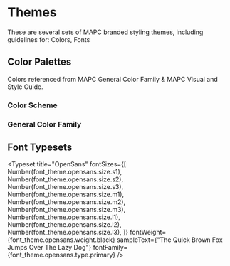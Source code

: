 

<Meta title="Overview/Themes" />

# Themes

These are several sets of MAPC branded styling themes, including guidelines for: Colors, Fonts

## Color Palettes

Colors referenced from MAPC General Color Family & MAPC Visual and Style Guide.

### Color Scheme

<ColorPalette>
  <ColorItem
    title="MAPC Green"
    subtitle="Greens"
    colors={color_theme.mapc_green}
  />
  <ColorItem
    title="MAPC Blue"
    subtitle="Blues"
    colors={color_theme.mapc_blue}
  />
  <ColorItem
    title="Yellow Orange"
    subtitle="Clean Energy & Handouts"
    colors={color_theme.mapc_yellow}
  />
</ColorPalette>

### General Color Family

<ColorPalette>
  <ColorItem
    title="Oranges"
    subtitle="Oranges"
    colors={color_theme.oranges}
  />
  <ColorItem
    title="Yellows"
    subtitle="Yellows"
    colors={color_theme.yellows}
  />
  <ColorItem
    title="Greens"
    subtitle="Greens"
    colors={color_theme.greens}
  />
  <ColorItem
    title="Blues"
    subtitle="Blues"
    colors={color_theme.blues}
  />
  <ColorItem
    title="Grays"
    subtitle="Grays"
    colors={color_theme.grays}
  />
</ColorPalette>

## Font Typesets

<Typeset
  title="OpenSans"
  fontSizes={[
    Number(font_theme.opensans.size.s1),
    Number(font_theme.opensans.size.s2),
    Number(font_theme.opensans.size.s3),
    Number(font_theme.opensans.size.m1),
    Number(font_theme.opensans.size.m2),
    Number(font_theme.opensans.size.m3),
    Number(font_theme.opensans.size.l1),
    Number(font_theme.opensans.size.l2),
    Number(font_theme.opensans.size.l3),
  ]}
  fontWeight={font_theme.opensans.weight.black}
  sampleText={"The Quick Brown Fox Jumps Over The Lazy Dog"}
  fontFamily={font_theme.opensans.type.primary}
/>
